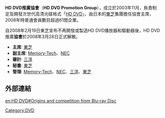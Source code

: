 '''HD DVD推廣協會'''（'''HD DVD Promotion Group'''），成立於2003年11月，負責制定及開發次世代高清光碟格式「[[HD_DVD|HD DVD]]」，由日本的[[東芝|東芝]]集團擔任協會主席，2008年時普通會員數目超過61間企業。

自2008年2月19日東芝宣布不再開發或製造HD DVD播放器和驅動器後，HD DVD推廣'''協會'''於2008年3月28日正式解散。

* '''主席''': [[東芝|東芝]]
* '''副主席''': [[Memory-Tech|Memory-Tech]]、[[NEC|NEC]]
* '''審計''': [[三洋|三洋]] 
* '''秘書''': [[東芝|東芝]]
* '''管理''': [[Memory-Tech|Memory-Tech]]、[[NEC|NEC]]、[[三洋|三洋]]、[[東芝|東芝]]

== 外部連結 ==

[[Category:DVD|Category:DVD]]

[[en:HD_DVD#Origins_and_competition_from_Blu-ray_Disc|en:HD DVD#Origins and competition from Blu-ray Disc]]